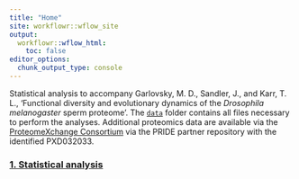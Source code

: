 ```yaml
---
title: "Home"
site: workflowr::wflow_site
output:
  workflowr::wflow_html:
    toc: false
editor_options:
  chunk_output_type: console
---
```


Statistical analysis to accompany Garlovsky, M. D., Sandler, J., and Karr, T. L., 'Functional diversity and evolutionary dynamics of the *Drosophila melanogaster* sperm proteome'. The [`data`](https://github.com/MartinGarlovsky/DmSP3/tree/master/data) folder contains all files necessary to perform the analyses. Additional proteomics data are available via the [ProteomeXchange Consortium](http://proteomecentral.proteomexchange.org) via the PRIDE partner repository with the identified PXD032033.

### [1. Statistical analysis](statistical_analysis.html)
